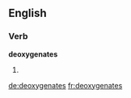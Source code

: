 
==English==

===Verb===
'''deoxygenates'''

# {{third-person singular of|[[deoxygenate]]}}

[[de:deoxygenates]]
[[fr:deoxygenates]]